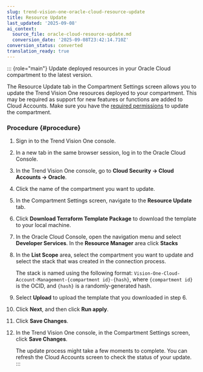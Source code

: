 ```yaml
---
slug: trend-vision-one-oracle-cloud-resource-update
title: Resource Update
last_updated: '2025-09-08'
ai_context:
  source_file: oracle-cloud-resource-update.md
  conversion_date: '2025-09-08T23:42:14.710Z'
conversion_status: converted
translation_ready: true
---
```


::: {role="main"}
Update deployed resources in your Oracle Cloud compartment to the latest version.

The Resource Update tab in the Compartment Settings screen allows you to update the Trend Vision One resources deployed to your compartment. This may be required as support for new features or functions are added to Cloud Accounts. Make sure you have the [required permissions](oracle-required-granted-permissions.mdx) to update the compartment.

### Procedure {#procedure}

1.  Sign in to the Trend Vision One console.

2.  In a new tab in the same browser session, log in to the Oracle Cloud Console.

3.  In the Trend Vision One console, go to **Cloud Security → Cloud Accounts → Oracle**.

4.  Click the name of the compartment you want to update.

5.  In the Compartment Settings screen, navigate to the **Resource Update** tab.

6.  Click **Download Terraform Template Package** to download the template to your local machine.

7.  In the Oracle Cloud Console, open the navigation menu and select **Developer Services**. In the **Resource Manager** area click **Stacks**

8.  In the **List Scope** area, select the compartment you want to update and select the stack that was created in the connection process.

    The stack is named using the following format: `Vision-One-Cloud-Account-Management-{compartment id}-{hash}`, where `{compartment id}` is the OCID, and `{hash}` is a randomly-generated hash.

9.  Select **Upload** to upload the template that you downloaded in step 6.

10. Click **Next**, and then click **Run apply**.

11. Click **Save Changes**.

12. In the Trend Vision One console, in the Compartment Settings screen, click **Save Changes**.

    The update process might take a few moments to complete. You can refresh the Cloud Accounts screen to check the status of your update.
:::

